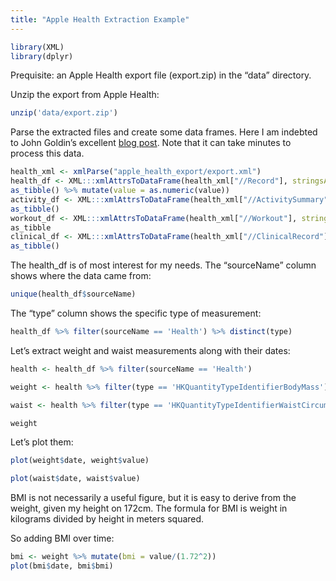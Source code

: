 ```yaml
---
title: "Apple Health Extraction Example"
---
```


```r
library(XML)
library(dplyr)
```

Prequisite: an Apple Health export file (export.zip) in the "data" directory.

Unzip the export from Apple Health:

```r
unzip('data/export.zip')
```

Parse the extracted files and create some data frames. Here I am indebted to John Goldin's excellent [blog post](https://www.r-bloggers.com/2020/02/apple-health-export-part-i/). Note that it can take minutes to process this data.

```r
health_xml <- xmlParse("apple_health_export/export.xml")
health_df <- XML:::xmlAttrsToDataFrame(health_xml["//Record"], stringsAsFactors = FALSE) %>%
as_tibble() %>% mutate(value = as.numeric(value))
activity_df <- XML:::xmlAttrsToDataFrame(health_xml["//ActivitySummary"], stringsAsFactors = FALSE) %>%
as_tibble()
workout_df <- XML:::xmlAttrsToDataFrame(health_xml["//Workout"], stringsAsFactors = FALSE) %>%
as_tibble
clinical_df <- XML:::xmlAttrsToDataFrame(health_xml["//ClinicalRecord"]) %>%
as_tibble()
```

The health_df is of most interest for my needs. The "sourceName" column shows where the data came from:

```r
unique(health_df$sourceName)
```

The "type" column shows the specific type of measurement:

```r
health_df %>% filter(sourceName == 'Health') %>% distinct(type)
```

Let's extract weight and waist measurements along with their dates:

```r
health <- health_df %>% filter(sourceName == 'Health') 

weight <- health %>% filter(type == 'HKQuantityTypeIdentifierBodyMass') %>% mutate(date = as.Date(creationDate))

waist <- health %>% filter(type == 'HKQuantityTypeIdentifierWaistCircumference') %>% mutate(date = as.Date(creationDate))

weight
```

Let's plot them:

```r
plot(weight$date, weight$value)
```

```r
plot(waist$date, waist$value)
```

BMI is not necessarily a useful figure, but it is easy to derive from the weight, given my height on 172cm. The formula for BMI is weight in kilograms divided by height in meters squared.

So adding BMI over time:

```r
bmi <- weight %>% mutate(bmi = value/(1.72^2))
plot(bmi$date, bmi$bmi)
```
